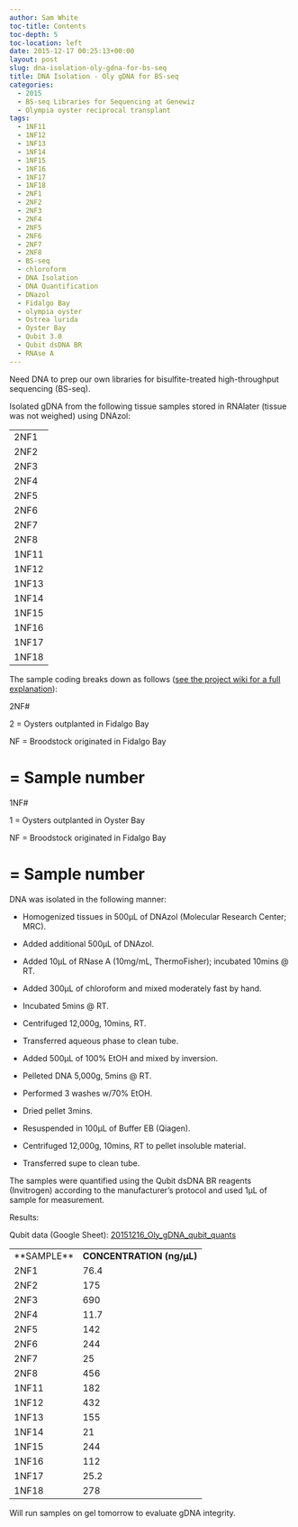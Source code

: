 ```yaml
---
author: Sam White
toc-title: Contents
toc-depth: 5
toc-location: left
date: 2015-12-17 00:25:13+00:00
layout: post
slug: dna-isolation-oly-gdna-for-bs-seq
title: DNA Isolation - Oly gDNA for BS-seq
categories:
  - 2015
  - BS-seq Libraries for Sequencing at Genewiz
  - Olympia oyster reciprocal transplant
tags:
  - 1NF11
  - 1NF12
  - 1NF13
  - 1NF14
  - 1NF15
  - 1NF16
  - 1NF17
  - 1NF18
  - 2NF1
  - 2NF2
  - 2NF3
  - 2NF4
  - 2NF5
  - 2NF6
  - 2NF7
  - 2NF8
  - BS-seq
  - chloroform
  - DNA Isolation
  - DNA Quantification
  - DNazol
  - Fidalgo Bay
  - olympia oyster
  - Ostrea lurida
  - Oyster Bay
  - Qubit 3.0
  - Qubit dsDNA BR
  - RNAse A
---
```


Need DNA to prep our own libraries for bisulfite-treated high-throughput sequencing (BS-seq).

Isolated gDNA from the following tissue samples stored in RNAlater (tissue was not weighed) using DNAzol:

<table cellpadding="0" cellspacing="0" border="0" dir="ltr" > 
<tbody >
<tr >

<td data-sheets-value="[null,2,"2NF1"]" >2NF1
</td>
</tr>
<tr >

<td data-sheets-value="[null,2,"2NF2"]" >2NF2
</td>
</tr>
<tr >

<td data-sheets-value="[null,2,"2NF3"]" >2NF3
</td>
</tr>
<tr >

<td data-sheets-value="[null,2,"2NF4"]" >2NF4
</td>
</tr>
<tr >

<td data-sheets-value="[null,2,"2NF5"]" >2NF5
</td>
</tr>
<tr >

<td data-sheets-value="[null,2,"2NF6"]" >2NF6
</td>
</tr>
<tr >

<td data-sheets-value="[null,2,"2NF7"]" >2NF7
</td>
</tr>
<tr >

<td data-sheets-value="[null,2,"2NF8"]" >2NF8
</td>
</tr>
<tr >

<td data-sheets-value="[null,2,"1NF11"]" >1NF11
</td>
</tr>
<tr >

<td data-sheets-value="[null,2,"1NF12"]" >1NF12
</td>
</tr>
<tr >

<td data-sheets-value="[null,2,"1NF13"]" >1NF13
</td>
</tr>
<tr >

<td data-sheets-value="[null,2,"1NF14"]" >1NF14
</td>
</tr>
<tr >

<td data-sheets-value="[null,2,"1NF15"]" >1NF15
</td>
</tr>
<tr >

<td data-sheets-value="[null,2,"1NF16"]" >1NF16
</td>
</tr>
<tr >

<td data-sheets-value="[null,2,"1NF17"]" >1NF17
</td>
</tr>
<tr >

<td data-sheets-value="[null,2,"1NF18"]" >1NF18
</td>
</tr>
</tbody>
</table>

The sample coding breaks down as follows ([see the project wiki for a full explanation](https://olyo.wikispaces.com/August+2013+outplanting)):

2NF#

2 = Oysters outplanted in Fidalgo Bay

NF = Broodstock originated in Fidalgo Bay

# = Sample number

1NF#

1 = Oysters outplanted in Oyster Bay

NF = Broodstock originated in Fidalgo Bay

# = Sample number



DNA was isolated in the following manner:




    
  * Homogenized tissues in 500μL of DNAzol (Molecular Research Center; MRC).

    
  * Added additional 500μL of DNAzol.

    
  * Added 10μL of RNase A (10mg/mL, ThermoFisher); incubated 10mins @ RT.

    
  * Added 300μL of chloroform and mixed moderately fast by hand.

    
  * Incubated 5mins @ RT.

    
  * Centrifuged 12,000g, 10mins, RT.

    
  * Transferred aqueous phase to clean tube.

    
  * Added 500μL of 100% EtOH and mixed by inversion.

    
  * Pelleted DNA 5,000g, 5mins @ RT.

    
  * Performed 3 washes w/70% EtOH.

    
  * Dried pellet 3mins.

    
  * Resuspended in 100μL of Buffer EB (Qiagen).

    
  * Centrifuged 12,000g, 10mins, RT to pellet insoluble material.

    
  * Transferred supe to clean tube.



The samples were quantified using the Qubit dsDNA BR reagents (Invitrogen) according to the manufacturer’s protocol and used 1μL of sample for measurement.

Results:

Qubit data (Google Sheet): [20151216_Oly_gDNA_qubit_quants](https://docs.google.com/spreadsheets/d/17GXiTjinn8QPMY7tKXsTtUbJimi27hb0NklLS3Zfn48/edit?usp=sharing)

<table cellpadding="0" cellspacing="0" border="0" dir="ltr" > 
<tbody >
<tr >

<td data-sheets-value="[null,2,"2NF1"]" >**SAMPLE**
</td>

<td data-sheets-value="[null,3,null,76.4]" >**CONCENTRATION (ng/μL)**
</td>
</tr>
<tr >

<td data-sheets-value="[null,2,"2NF1"]" >2NF1
</td>

<td data-sheets-value="[null,3,null,76.4]" >76.4
</td>
</tr>
<tr >

<td data-sheets-value="[null,2,"2NF2"]" >2NF2
</td>

<td data-sheets-value="[null,3,null,175]" >175
</td>
</tr>
<tr >

<td data-sheets-value="[null,2,"2NF3"]" >2NF3
</td>

<td data-sheets-value="[null,3,null,690]" >690
</td>
</tr>
<tr >

<td data-sheets-value="[null,2,"2NF4"]" >2NF4
</td>

<td data-sheets-value="[null,3,null,11.7]" >11.7
</td>
</tr>
<tr >

<td data-sheets-value="[null,2,"2NF5"]" >2NF5
</td>

<td data-sheets-value="[null,3,null,142]" >142
</td>
</tr>
<tr >

<td data-sheets-value="[null,2,"2NF6"]" >2NF6
</td>

<td data-sheets-value="[null,3,null,244]" >244
</td>
</tr>
<tr >

<td data-sheets-value="[null,2,"2NF7"]" >2NF7
</td>

<td data-sheets-value="[null,3,null,25]" >25
</td>
</tr>
<tr >

<td data-sheets-value="[null,2,"2NF8"]" >2NF8
</td>

<td data-sheets-value="[null,3,null,456]" >456
</td>
</tr>
<tr >

<td data-sheets-value="[null,2,"1NF11"]" >1NF11
</td>

<td data-sheets-value="[null,3,null,182]" >182
</td>
</tr>
<tr >

<td data-sheets-value="[null,2,"1NF12"]" >1NF12
</td>

<td data-sheets-value="[null,3,null,432]" >432
</td>
</tr>
<tr >

<td data-sheets-value="[null,2,"1NF13"]" >1NF13
</td>

<td data-sheets-value="[null,3,null,155]" >155
</td>
</tr>
<tr >

<td data-sheets-value="[null,2,"1NF14"]" >1NF14
</td>

<td data-sheets-value="[null,3,null,21]" >21
</td>
</tr>
<tr >

<td data-sheets-value="[null,2,"1NF15"]" >1NF15
</td>

<td data-sheets-value="[null,3,null,244]" >244
</td>
</tr>
<tr >

<td data-sheets-value="[null,2,"1NF16"]" >1NF16
</td>

<td data-sheets-value="[null,3,null,112]" >112
</td>
</tr>
<tr >

<td data-sheets-value="[null,2,"1NF17"]" >1NF17
</td>

<td data-sheets-value="[null,3,null,25.2]" >25.2
</td>
</tr>
<tr >

<td data-sheets-value="[null,2,"1NF18"]" >1NF18
</td>

<td data-sheets-value="[null,3,null,278]" >278
</td>
</tr>
</tbody>
</table>



Will run samples on gel tomorrow to evaluate gDNA integrity.
